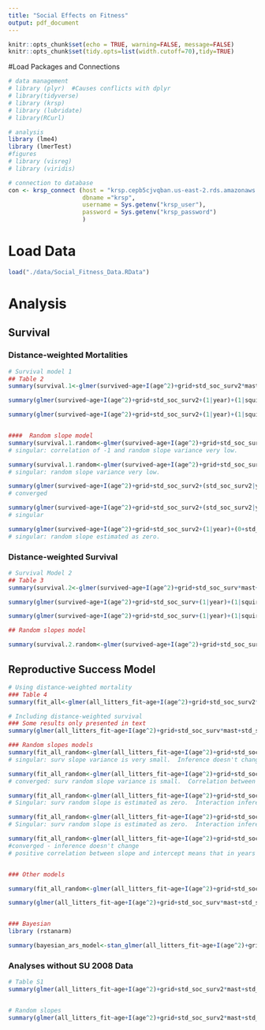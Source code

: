 ```yaml
---
title: "Social Effects on Fitness"
output: pdf_document
---
```


```r
knitr::opts_chunk$set(echo = TRUE, warning=FALSE, message=FALSE)
knitr::opts_chunk$set(tidy.opts=list(width.cutoff=70),tidy=TRUE)
```

#Load Packages and Connections

```r
# data management
# library (plyr)  #Causes conflicts with dplyr
# library(tidyverse)
# library (krsp)
# library (lubridate)
# library(RCurl)

# analysis
library (lme4)
library (lmerTest)
#figures
# library (visreg)
# library (viridis)

# connection to database
con <- krsp_connect (host = "krsp.cepb5cjvqban.us-east-2.rds.amazonaws.com",
                     dbname ="krsp",
                     username = Sys.getenv("krsp_user"),
                     password = Sys.getenv("krsp_password")
                     )
```

# Load Data

```r
load("./data/Social_Fitness_Data.RData")
```


# Analysis

## Survival

### Distance-weighted Mortalities
```r
# Survival model 1
## Table 2
summary(survival.1<-glmer(survived~age+I(age^2)+grid+std_soc_surv2*mast+(1|year)+(1|squirrel_id), data=census_final, family=binomial, na.action=na.omit, control=glmerControl(optimizer="bobyqa",optCtrl=list(maxfun=2e5))))

summary(glmer(survived~age+I(age^2)+grid+std_soc_surv2+(1|year)+(1|squirrel_id), data=census_final, family=binomial, na.action=na.omit, subset=mast=="y", control=glmerControl(optimizer="bobyqa",optCtrl=list(maxfun=2e5))))

summary(glmer(survived~age+I(age^2)+grid+std_soc_surv2+(1|year)+(1|squirrel_id), data=census_final, family=binomial, na.action=na.omit, subset=mast=="n", control=glmerControl(optimizer="bobyqa",optCtrl=list(maxfun=2e5))))


####  Random slope model
summary(survival.1.random<-glmer(survived~age+I(age^2)+grid+std_soc_surv2*mast+(std_soc_surv2|year)+(1|squirrel_id), data=census_final, family=binomial, na.action=na.omit, control=glmerControl(optimizer="bobyqa",optCtrl=list(maxfun=2e5))))
# singular: correlation of -1 and random slope variance very low.

summary(survival.1.random<-glmer(survived~age+I(age^2)+grid+std_soc_surv2*mast+(1|year)+(0+std_soc_surv2|year)+(1|squirrel_id), data=census_final, family=binomial, na.action=na.omit, control=glmerControl(optimizer="bobyqa",optCtrl=list(maxfun=2e5))))
# singular: random slope variance very low.

summary(glmer(survived~age+I(age^2)+grid+std_soc_surv2+(std_soc_surv2|year)+(1|squirrel_id), data=census_final, family=binomial, na.action=na.omit, subset=mast=="y", control=glmerControl(optimizer="bobyqa",optCtrl=list(maxfun=2e5))))
# converged

summary(glmer(survived~age+I(age^2)+grid+std_soc_surv2+(std_soc_surv2|year)+(1|squirrel_id), data=census_final, family=binomial, na.action=na.omit, subset=mast=="n", control=glmerControl(optimizer="bobyqa",optCtrl=list(maxfun=2e5))))
# singular

summary(glmer(survived~age+I(age^2)+grid+std_soc_surv2+(1|year)+(0+std_soc_surv2|year)+(1|squirrel_id), data=census_final, family=binomial, na.action=na.omit, subset=mast=="n", control=glmerControl(optimizer="bobyqa",optCtrl=list(maxfun=2e5))))
# singular: random slope estimated as zero.
```


### Distance-weighted Survival

```r
# Survival Model 2
## Table 3
summary(survival.2<-glmer(survived~age+I(age^2)+grid+std_soc_surv*mast+(1|year)+(1|squirrel_id), data=census_final, family=binomial, na.action=na.omit, control=glmerControl(optimizer="bobyqa",optCtrl=list(maxfun=2e5))))

summary(glmer(survived~age+I(age^2)+grid+std_soc_surv+(1|year)+(1|squirrel_id), data=census_final, family=binomial, na.action=na.omit, subset=mast=="y", control=glmerControl(optimizer="bobyqa",optCtrl=list(maxfun=2e5))))

summary(glmer(survived~age+I(age^2)+grid+std_soc_surv+(1|year)+(1|squirrel_id), data=census_final, family=binomial, na.action=na.omit, subset=mast=="n", control=glmerControl(optimizer="bobyqa",optCtrl=list(maxfun=2e5))))

## Random slopes model

summary(survival.2.random<-glmer(survived~age+I(age^2)+grid+std_soc_surv*mast+(std_soc_surv|year)+(1|squirrel_id), data=census_final, family=binomial, na.action=na.omit, control=glmerControl(optimizer="bobyqa",optCtrl=list(maxfun=2e5))))
```


## Reproductive Success Model
```r
# Using distance-weighted mortality
### Table 4
summary(fit_all<-glmer(all_litters_fit~age+I(age^2)+grid+std_soc_surv2*mast+std_soc_repro*mast+(1|year)+(1|squirrel_id), data=census_final, family=poisson, control=glmerControl(optimizer="bobyqa",optCtrl=list(maxfun=2e5))))

# Including distance-weighted survival
### Some results only presented in text
summary(glmer(all_litters_fit~age+I(age^2)+grid+std_soc_surv*mast+std_soc_repro*mast+(1|year)+(1|squirrel_id), data=census_final, family=poisson, control=glmerControl(optimizer="bobyqa",optCtrl=list(maxfun=2e5))))

### Random slopes models
summary(fit_all_random<-glmer(all_litters_fit~age+I(age^2)+grid+std_soc_surv2*mast+std_soc_repro*mast+(std_soc_surv2+std_soc_repro|year)+(1|squirrel_id), data=census_final, family=poisson, control=glmerControl(optimizer="bobyqa",optCtrl=list(maxfun=2e5))))
# singular: surv slope variance is very small.  Inference doesn't change

summary(fit_all_random<-glmer(all_litters_fit~age+I(age^2)+grid+std_soc_surv2*mast+std_soc_repro*mast+(1|year)+(0+std_soc_surv2+std_soc_repro|year)+(1|squirrel_id), data=census_final, family=poisson, control=glmerControl(optimizer="bobyqa",optCtrl=list(maxfun=2e5))))
# converged: surv random slope variance is small.  Correlation between random slopes was 1.00.  Inference for interaction between soc_repro and mast doesn't change.

summary(fit_all_random<-glmer(all_litters_fit~age+I(age^2)+grid+std_soc_surv2*mast+std_soc_repro*mast+(1|year)+(0+std_soc_surv2|year)+(0+std_soc_repro|year)+(1|squirrel_id), data=census_final, family=poisson, control=glmerControl(optimizer="bobyqa",optCtrl=list(maxfun=2e5))))
# Singular: surv random slope is estimated as zero.  Interaction inference doesn't change

summary(fit_all_random<-glmer(all_litters_fit~age+I(age^2)+grid+std_soc_surv2*mast+std_soc_repro*mast+(0+std_soc_surv2|year)+(std_soc_repro|year)+(1|squirrel_id), data=census_final, family=poisson, control=glmerControl(optimizer="bobyqa",optCtrl=list(maxfun=2e5))))
# Singular: surv random slope is estimated as zero.  Interaction inference doesn't change

summary(fit_all_random<-glmer(all_litters_fit~age+I(age^2)+grid+std_soc_surv2*mast+std_soc_repro*mast+(std_soc_repro|year)+(1|squirrel_id), data=census_final, family=poisson, control=glmerControl(optimizer="bobyqa",optCtrl=list(maxfun=2e5))))
#converged - inference doesn't change
# positive correlation between slope and intercept means that in years of higher fitness there is a weaker social effect on fitness.  This parallels the effect of 'masting' which is just a category to represent a big change in mean fitness.


### Other models

summary(fit_all_random<-glmer(all_litters_fit~age+I(age^2)+grid+std_soc_surv2*mast+std_soc_repro*mast+(std_soc_surv2|year)+(std_soc_repro|year)+(1|squirrel_id), data=census_final, family=poisson, control=glmerControl(optimizer="bobyqa",optCtrl=list(maxfun=2e5))))

summary(glmer(all_litters_fit~age+I(age^2)+grid+std_soc_surv*mast+std_soc_repro*mast+(std_soc_surv+std_soc_repro|year)+(1|squirrel_id), data=census_final, family=poisson, control=glmerControl(optimizer="bobyqa",optCtrl=list(maxfun=2e5))))


### Bayesian
library (rstanarm)

summary(bayesian_ars_model<-stan_glmer(all_litters_fit~age+I(age^2)+grid+std_soc_surv2*mast+std_soc_repro*mast+(std_soc_surv2+std_soc_repro|year)+(1|squirrel_id), data=census_final, family=poisson))
```


### Analyses without SU 2008 Data

```r
# Table S1
summary(glmer(all_litters_fit~age+I(age^2)+grid+std_soc_surv2*mast+std_soc_repro*mast+(1|year)+(1|squirrel_id), data=census_final, family=poisson, subset=!(year==2008&grid=="SU"), control=glmerControl(optimizer="bobyqa",optCtrl=list(maxfun=2e5))))


# Random slopes
summary(glmer(all_litters_fit~age+I(age^2)+grid+std_soc_surv2*mast+std_soc_repro*mast+(std_soc_repro|year)+(1|squirrel_id), data=census_final, family=poisson, subset=!(year==2008&grid=="SU"), control=glmerControl(optimizer="bobyqa",optCtrl=list(maxfun=2e5))))
```
